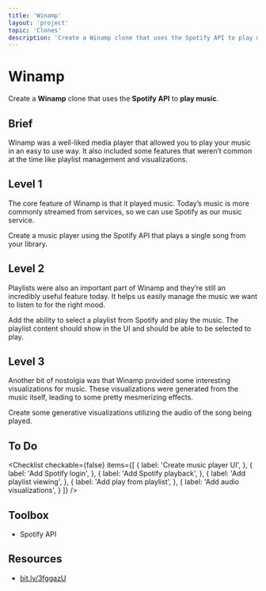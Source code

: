 ```yaml
---
title: 'Winamp'
layout: 'project'
topic: 'Clones'
description: 'Create a Winamp clone that uses the Spotify API to play music.'
---
```



<ProjectHeader>

# Winamp

Create a <strong className="color-blue">Winamp</strong> clone that uses the <strong className="color-purple">Spotify API</strong> to <strong className="color-purple">play music</strong>.

</ProjectHeader>

<ProjectContent>

## Brief

Winamp was a well-liked media player that allowed you to play your music in an easy to use way. It also included some features that weren’t common at the time like playlist management and visualizations.

## Level 1

The core feature of Winamp is that it played music. Today’s music is more commonly streamed from services, so we can use Spotify as our music service.

Create a music player using the Spotify API that plays a single song from your library.

<LoginRequired>

## Level 2

Playlists were also an important part of Winamp and they’re still an incredibly useful feature today. It helps us easily manage the music we want to listen to for the right mood.

Add the ability to select a playlist from Spotify and play the music. The playlist content should show in the UI and should be able to be selected to play.

## Level 3

Another bit of nostolgia was that Winamp provided some interesting visualizations for music. These visualizations were generated from the music itself, leading to some pretty mesmerizing effects.

Create some generative visualizations utilizing the audio of the song being played.

</LoginRequired>

</ProjectContent>

<ProjectSidebar>

## To Do

<Checklist checkable={false} items={[
  {
    label: 'Create music player UI',
  },
  {
    label: 'Add Spotify login',
  },
  {
    label: 'Add Spotify playback',
  },
  {
    label: 'Add playlist viewing',
  },
  {
    label: 'Add play from playlist',
  },
  {
    label: 'Add audio visualizations',
  }
]} />

## Toolbox
- Spotify API

## Resources
- [bit.ly/3fggazU](https://bit.ly/3fggazU)

</ProjectSidebar>